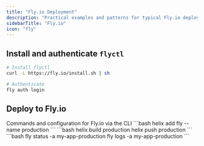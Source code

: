 ```yaml
---
title: "Fly.io Deployment"
description: "Practical examples and patterns for typical Fly.io deployment workflows"
sidebarTitle: "Fly.io"
icon: "fly"
---
```





## Install and authenticate `flyctl`

```bash
# Install flyctl
curl -L https://fly.io/install.sh | sh

# Authenticate
fly auth login
```
## Deploy to Fly.io
  <Card title="Fly Commands" icon="wrench" href="/documentation/cli-v2/command-reference#param-name-name-6">
    Commands and configuration for Fly.io via the CLI 
  </Card>

<Steps>
  <Step title="Add Fly.io instance">
    ```bash
    helix add fly --name production
    ```
  </Step>

  <Step title="Build and deploy">
    ```bash
    helix build production
    helix push production
    ```
  </Step>

  <Step title="Check deployment">
    ```bash
    fly status -a my-app-production
    fly logs -a my-app-production
    ```
  </Step>
</Steps>

